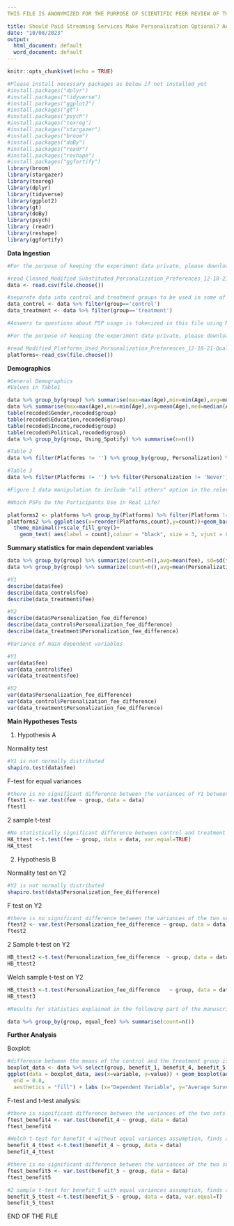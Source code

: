 ```yaml
---
THIS FILE IS ANONYMIZED FOR THE PURPOSE OF SCIENTIFIC PEER REVIEW OF THE RELEVANT MANUSCRIPT

title: Should Paid Streaming Services Make Personalization Optional? An Experiment on User Preferences for Personalization.
date: "10/08/2023"
output:
  html_document: default
  word_document: default
---
```


```r
knitr::opts_chunk$set(echo = TRUE)
```

```r
#Please install necessary packages as below if not installed yet
#install.packages("dplyr")
#install.packages("tidyverse")
#install.packages("ggplot2")
#install.packages("gt")
#install.packages("psych")
#install.packages("texreg")
#install.packages("stargazer")
#install.packages("broom")
#install.packages("doBy")
#install.packages("readr")
#install.packages("reshape") 
#install.packages("ggfortify")
library(broom)
library(stargazer)
library(texreg)
library(dplyr)
library(tidyverse)
library(ggplot2)
library(gt)
library(doBy)
library(psych)
library (readr)
library(reshape)
library(ggfortify)
```

**Data Ingestion**

```r
#For the purpose of keeping the experiment data private, please download the data file shared below on your local computer. By running the code in this chunk, read them from the relevant path in your local machine by choosing that file manually.

#read Cleaned_Modified_Substituted_Personalization_Preferences_12-18-21-Qualtrics.csv as data 
data <- read.csv(file.choose())
```

```r
#separate data into control and treatment groups to be used in some of the analyses. 
data_control <- data %>% filter(group=='control')
data_treatment <- data %>% filter(group=='treatment')
```

```r

#Answers to questions about PSP usage is tokenized in this file using Microsoft Excel functionalities. Example action: The original answer "Netlix, Hulu, Amazon Prime" is tokenized in this file as "Netflix: 1, Hulu:1, Spotify:0..."

#For the purpose of keeping the experiment data private, please download the data files shared below on your local computer. By running the code in this chunk, read them from the relevant path in your local machine by choosing that file manually.

#read Modified_Platforms_Used_Personalization_Preferences_12-18-21-Qualtrics.csv from as platforms
platforms<-read_csv(file.choose())
```

**Demographics**

```r
#General Demographics
#Values in Table1

data %>% group_by(group) %>% summarise(max=max(Age),min=min(Age),avg=mean(Age),med=median(Age))
data %>% summarise(max=max(Age),min=min(Age),avg=mean(Age),med=median(Age))
table(recoded$Gender,recoded$group)
table(recoded$Education,recoded$group)
table(recoded$Income,recoded$group)
table(recoded$Political,recoded$group)
data %>% group_by(group, Using_Spotify) %>% summarise(n=n())
```

```r
#Table 2
data %>% filter(Platforms != '') %>% group_by(group, Personalization) %>% summarise(n=n())
```

```r
#Table 3
data %>% filter(Platforms != '') %>% filter(Personalization != 'Never') %>% group_by(group, Satisfaction) %>% summarise(n=n())
```


```r
#Figure 1 data manipulation to include "all others" option in the relevant survey question.

#Which PSPs Do the Participants Use in Real Life?

platforms2 <- platforms %>% group_by(Platforms) %>% filter(Platforms != "All of the above") %>% summarize(count=n()+1)
platforms2 %>% ggplot(aes(x=reorder(Platforms,count),y=count))+geom_bar(stat='identity',position='dodge')+labs(y = "Number of people")+
  theme_minimal()+scale_fill_grey()+
    geom_text( aes(label = count),colour = "black", size = 3, vjust = 0.3, hjust=-0.2, position = position_dodge(.8))+theme(axis.title.y=element_blank(),panel.grid.major = element_blank(), panel.grid.minor = element_blank())+coord_flip()
```

**Summary statistics for main dependent variables**

```r
data %>% group_by(group) %>% summarize(count=n(),avg=mean(fee), sd=sd(fee))
data %>% group_by(group) %>% summarize(count=n(),avg=mean(Personalization_fee_difference), sd=sd(Personalization_fee_difference))

#Y1
describe(data$fee)
describe(data_control$fee)
describe(data_treatment$fee)

#Y2
describe(data$Personalization_fee_difference)
describe(data_control$Personalization_fee_difference)
describe(data_treatment$Personalization_fee_difference)
```

```r
#Variance of main dependent variables

#Y1
var(data$fee)
var(data_control$fee)
var(data_treatment$fee)

#Y2
var(data$Personalization_fee_difference)
var(data_control$Personalization_fee_difference)
var(data_treatment$Personalization_fee_difference)
```


**Main Hypotheses Tests**

1) Hypothesis A

Normality test 

```r
#Y1 is not normally distributed
shapiro.test(data$fee)
```

F-test for equal variances

```r
#there is no significant difference between the variances of Y1 between the two sets of data
ftest1 <- var.test(fee ~ group, data = data)
ftest1
```

2 sample t-test
```r
#No statistically significant difference between control and treatment groups for Y1
HA_ttest <-t.test(fee ~ group, data = data, var.equal=TRUE)
HA_ttest
```

2) Hypothesis B

Normality test on Y2
```r
#Y2 is not normally distributed
shapiro.test(data$Personalization_fee_difference)
```

F test on Y2

```r
#there is no significant difference between the variances of the two sets of data
ftest2 <- var.test(Personalization_fee_difference ~ group, data = data)
ftest2
```

2 Sample t-test on Y2

```r
HB_ttest2 <-t.test(Personalization_fee_difference  ~ group, data = data, var.equal=T)
HB_ttest2
```

Welch sample t-test on Y2

```r
HB_ttest3 <-t.test(Personalization_fee_difference   ~ group, data = data)
HB_ttest3
```


```r
#Results for statistics explained in the following part of the manuscript: When looked in detail, out of 264 participants in the treatment group, 177 (67\%) thought that the fee with and without personalization should be the same, 73 (28\%) thought the personalization should cost more and 13 (5\%) thought opting out should cost more while out of 263 participants in the control group, 185 (70\%) thought that the fee with and without personalization should be the same, 58 (22\%) thought the personalization should cost more and 21 (8\%) thought opting out should cost more. This indicates that regardless of the explicit information on how their OPD is being leveraged, respondents perceive personalization as an extra service that should be paid for rather than paying for privacy of their data.

data %>% group_by(group, equal_fee) %>% summarise(count=n())
```

**Further Analysis**

Boxplot:

```r
#difference between the means of the control and the treatment group is observed in benefit_4 and benefit_5
boxplot_data <- data %>% select(group, benefit_1, benefit_4, benefit_5, preferences_1, preferences_4, preferences_5) %>% melt(id=c("group"))
ggplot(data = boxplot_data, aes(x=variable, y=value)) + geom_boxplot(aes(fill=group)) + theme(panel.grid.major = element_blank(), panel.grid.minor = element_blank()) + theme(panel.background = element_blank())+ scale_fill_grey(start = 0.6,
  end = 0.8,
  aesthetics = "fill") + labs (x="Dependent Variable", y="Average Survey Response")
```

F-test and t-test analysis:

```r
#there is significant difference between the variances of the two sets of data
ftest_benefit4 <- var.test(benefit_4 ~ group, data = data)
ftest_benefit4
```

```r
#Welch t-test for benefit_4 without equal variances assumption, finds a statistically significant difference
benefit_4_ttest <-t.test(benefit_4 ~ group, data = data)
benefit_4_ttest
```

```r
#there is no significant difference between the variances of the two sets of data
ftest_benefit5 <- var.test(benefit_5 ~ group, data = data)
ftest_benefit5
```

```r
#2 sample t-test for benefit_5 with equal variances assumption, finds a statistically significant difference
benefit_5_ttest <-t.test(benefit_5 ~ group, data = data, var.equal=T)
benefit_5_ttest
```

END OF THE FILE
